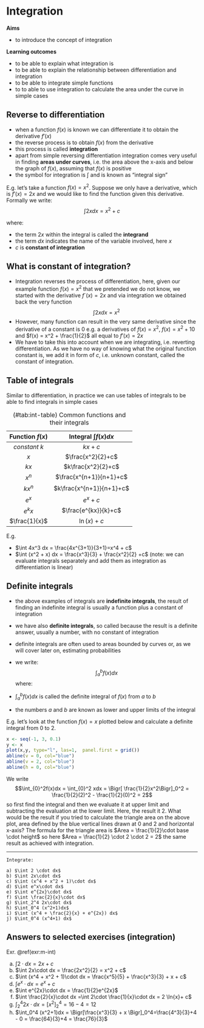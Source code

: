 # Integration

**Aims**

- to introduce the concept of integration

**Learning outcomes**

- to be able to explain what integration is
- to be able to explain the relationship between differentiation and integration
- to be able to integrate simple functions
- to to able to use integration to calculate the area under the curve in simple cases

## Reverse to differentiation
- when a function $f(x)$ is known we can differentiate it to obtain the derivative $f'(x)$
- the reverse process is to obtain $f(x)$ from the derivative
- this process is called **integration**
- apart from simple reversing differentiation integration comes very useful in finding **areas under curves**, i.e. the area above the x-axis and below the graph of $f(x)$, assuming that $f(x)$ is positive
- the symbol for integration is $\int$ and is known as "integral sign" 

E.g. let's take a function $f(x) = x^2$. Suppose we only have a derivative, which is $f'(x) = 2x$ and we would like to find the function given this derivative. Formally we write: $$\int 2x dx = x^2 +c$$

where:

- the term $2x$ within the integral is called the **integrand** 
- the term $dx$ indicates the name of the variable involved, here $x$
- $c$ is **constant of integration**

## What is constant of integration? 

- Integration reverses the process of differentiation, here, given our example function $f(x) = x^2$ that we pretended we do not know, we started with the derivative $f´(x) = 2x$ and via integration we obtained back the very function $$\int 2x dx = x^2$$
- However, many function can result in the very same derivative since the derivative of a constant is 0 e.g. a derivatives of $f(x) = x^2$, $f(x) = x^2 + 10$ and $f(x) = x^2 + \frac{1}{2}$ all equal to $f'(x) = 2x$ 
- We have to take this into account when we are integrating, i.e. reverting differentiation. As we have no way of knowing what the original function constant is, we add it in form of $c$, i.e. unknown constant, called the constant of integration. 

## Table of integrals
Similar to differentiation, in practice we can use tables of integrals to be able to find integrals in simple cases

|Function $f(x)$ | Integral $\int f(x) dx$ |
| :-----------: | :-----------: |
|$constant\:k$ | $kx + c$|
|$x$ | $\frac{x^2}{2}+c$|
|$kx$ | $k\frac{x^2}{2}+c$|
|$x^n$ | $\frac{x^{n+1}}{n+1}+c$|
|$kx^n$ | $k\frac{x^{n+1}}{n+1}+c$|
|$e^x$ | $e^x+c$|
|$e^kx$ | $\frac{e^{kx}}{k}+c$|
|$\frac{1}{x}$ | $\ln(x)+c$|
Table: (\#tab:int-table) Common functions and their integrals

E.g. 

- $\int 4x^3 dx = \frac{4x^{3+1}}{3+1}=x^4 + c$
- $\int (x^2 + x) dx = \frac{x^3}{3} + \frac{x^2}{2} +c$ (note: we can evaluate integrals separately and add them as integration as differentiation is linear)

## Definite integrals
- the above examples of integrals are **indefinite integrals**, the result of finding an indefinite integral is usually a function plus a constant of integration
- we have also **definite integrals**, so called because the result is a definite answer, usually a number, with no constant of integration
- definite integrals are often used to areas bounded by curves or, as we will cover later on, estimating probabilities
- we write: $$\int_{a}^bf(x)dx$$ where:

- $\int_{a}^bf(x)dx$ is called the definite integral of $f(x)$ from $a$ to $b$
- the numbers $a$ and $b$ are known as lower and upper limits of the integral

E.g. let's look at the function $f(x) = x$ plotted below and calculate a definite integral from $0$ to $2$. 
```r

x <- seq(-1, 3, 0.1)
y <- x
plot(x,y, type="l", las=1,  panel.first = grid())
abline(v = 0, col="blue")
abline(v = 2, col="blue")
abline(h = 0, col="blue")

```

We write $$\int_{0}^2f(x)dx = \int_{0}^2 xdx =  \Bigr[ \frac{1}{2}x^2\Bigr]_0^2 = \frac{1}{2}(2)^2 - \frac{1}{2}(0)^2 = 2$$ so first find the integral and then we evaluate it at upper limit and subtracting the evaluation at the lower limit. Here, the result it 2. What would be the result if you tried to calculate the triangle area on the above plot, area defined by the blue vertical lines drawn at 0 and 2 and horizontal x-axis? The formula for the triangle area is $Area = \frac{1}{2}\cdot base \cdot height$ so here $Area = \frac{1}{2} \cdot 2 \cdot 2 = 2$ the same result as achieved with integration. 


-------

```exercise

Integrate:
  
a) $\int 2 \cdot dx$
b) $\int 2x\cdot dx$
c) $\int (x^4 + x^2 + 1)\cdot dx$
d) $\int e^x\cdot dx$
e) $\int e^{2x}\cdot dx$
f) $\int \frac{2}{x}\cdot dx$
g) $\int_2^4 2x\cdot dx$
h) $\int_0^4 (x^2+1)dx$
i) $\int (x^4 + \frac{2}{x} + e^{2x}) dx$
j) $\int_0^4 (x^4+1) dx$

```

## Answers to selected exercises (integration) {-}

Exr. \@ref(exr:m-int)

a) $\int 2 \cdot dx = 2x +c$
b) $\int 2x\cdot dx = \frac{2x^2}{2} = x^2 + c$
c) $\int (x^4 + x^2 + 1)\cdot dx = \frac{x^5}{5} + \frac{x^3}{3} + x + c$
d) $\int e^x\cdot dx = e^x + c$
e) $\int e^{2x}\cdot dx = \frac{1}{2}e^{2x}$
f) $\int \frac{2}{x}\cdot dx =\int 2\cdot \frac{1}{x}\cdot dx = 2 \ln{x}+ c$
g) $\int_2^4 2x\cdot dx = \Bigr[x^2\Bigr]_2^4 = 16 - 4 = 12$
h) $\int_0^4 (x^2+1)dx = \Bigr[\frac{x^3}{3} + x \Bigr]_0^4=\frac{4^3}{3}+4 - 0 = \frac{64}{3}+4 = \frac{76}{3}$
<!-- i) $\int x^4 + \frac{2}{x} + e^{2x}\cdot dx$ -->
<!-- j) $\int_0^4 x^4+1\cdot dx$ -->





